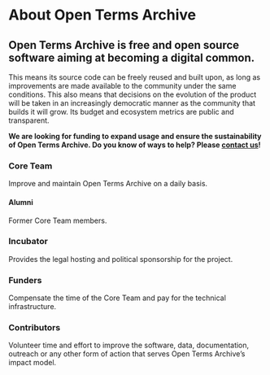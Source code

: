 <div className="text__center">

  # About Open Terms Archive

  ## Open Terms Archive is free and open source software aiming at becoming a digital common.

  This means its source code can be freely reused and built upon, as long as improvements are made available to the community under the same conditions. This also means that decisions on the evolution of the product will be taken in an increasingly democratic manner as the community that builds it will grow. Its <Link href="/budget">budget</Link> and <Link href="/stats">ecosystem metrics</Link> are public and transparent.

  **We are looking for funding to expand usage and ensure the sustainability of Open Terms Archive. Do you know of ways to help? Please [contact us](mailto:contact@opentermsarchive.org)!**

  ### Core Team

  Improve and maintain Open Terms Archive on a daily basis.

  <Contributors type="core" showInfo="true" thumbnailWidth="88" thumbnailheight="88" />

  #### Alumni
  
  Former Core Team members.

  <Contributors type="alumnis" showInfo="true" className="mb__XL" />

  ### Incubator

  Provides the legal hosting and political sponsorship for the project.

  <ThumbGallery>
    <Link href="https://disinfo.quaidorsay.fr" target="_blank" rel="noopener">
        <ThumbGalleryItem src="/images/contributors/ambassadeur-francais-pour-le-numerique.png" width="158" height="80" />
    </Link>
  </ThumbGallery>

  ### Funders

  Compensate the time of the Core Team and pay for the technical infrastructure.

  <ThumbGallery small={true} className="mb__XL">
    <ThumbGalleryItem src="/images/contributors/meae.png" width="131" height="119" />
    <ThumbGalleryItem src="/images/contributors/france-relance.png" width="77" height="77" />
    <ThumbGalleryItem src="/images/contributors/nextgen.png" width="171" height="38" />
    <ThumbGalleryItem src="/images/contributors/reset.png" width="101" height="29" />
    <ThumbGalleryItem src="/images/contributors/nlnet.png" width="160" height="120" />
  </ThumbGallery>

  ### Contributors

  Volunteer time and effort to improve the software, data, documentation, outreach or any other form of action that serves Open Terms Archive’s impact model.

  <Contributors type="contributors" />

</div>

